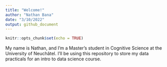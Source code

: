 ```yaml
---
title: "Welcome!"
author: "Nathan Bana"
date: "3/10/2022"
output: github_document
---
```


```r
knitr::opts_chunk$set(echo = TRUE)
```

My name is Nathan, and I'm a Master's student in Cognitive Science at the University of Neuchâtel. I'll be using this repository to store my data practicals for an intro to data science course.

